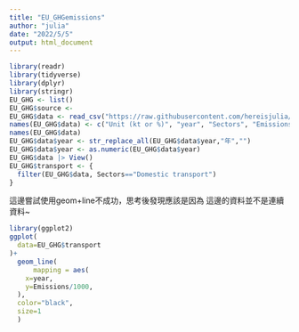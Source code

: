 ```yaml
---
title: "EU_GHGemissions"
author: "julia"
date: "2022/5/5"
output: html_document
---
```

```r
library(readr)
library(tidyverse)
library(dplyr)
library(stringr)
EU_GHG <- list()
EU_GHG$source <- 
EU_GHG$data <- read_csv("https://raw.githubusercontent.com/hereisjulia/R_Visualization/main/Tasks/EU%20GHG/EU%20GHG%20emissions.csv")
names(EU_GHG$data) <- c("Unit (kt or %)", "year", "Sectors", "Emissions", "Gas", "Name" )
names(EU_GHG$data)
EU_GHG$data$year <- str_replace_all(EU_GHG$data$year,"年","")
EU_GHG$data$year <- as.numeric(EU_GHG$data$year)
EU_GHG$data |> View()
EU_GHG$transport <- {
  filter(EU_GHG$data, Sectors=="Domestic transport")
}
```

這邊嘗試使用geom+line不成功，思考後發現應該是因為
這邊的資料並不是連續資料~
```r
library(ggplot2)
ggplot(
  data=EU_GHG$transport
)+
  geom_line(
      mapping = aes(
    x=year,
    y=Emissions/1000,
  ),
  color="black",
  size=1
  )
```



